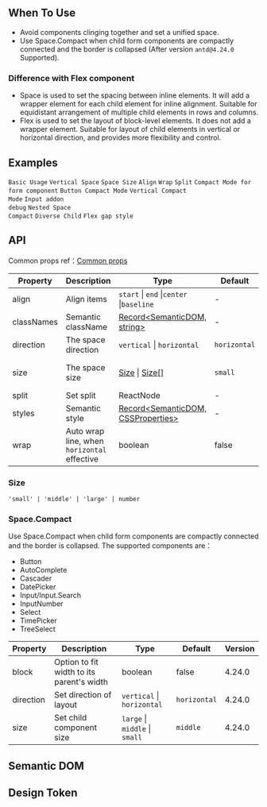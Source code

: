 

<Meta of={SpaceStories} />

        
## When To Use

- Avoid components clinging together and set a unified space.
- Use Space.Compact when child form components are compactly connected and the border is collapsed (After version `antd@4.24.0` Supported).

### Difference with Flex component

- Space is used to set the spacing between inline elements. It will add a wrapper element for each child element for inline alignment. Suitable for equidistant arrangement of multiple child elements in rows and columns.
- Flex is used to set the layout of block-level elements. It does not add a wrapper element. Suitable for layout of child elements in vertical or horizontal direction, and provides more flexibility and control.

## Examples

<code src="./demo/base.tsx">Basic Usage</code>
<code src="./demo/vertical.tsx">Vertical Space</code>
<code src="./demo/size.tsx">Space Size</code>
<code src="./demo/align.tsx">Align</code>
<code src="./demo/wrap.tsx">Wrap</code>
<code src="./demo/split.tsx">Split</code>
<code src="./demo/compact.tsx">Compact Mode for form component</code>
<code src="./demo/compact-buttons.tsx">Button Compact Mode</code>
<code src="./demo/compact-button-vertical.tsx">Vertical Compact Mode</code>
<code src="./demo/compact-debug.tsx" debug>Input addon debug</code>
<code src="./demo/compact-nested.tsx" debug>Nested Space Compact</code>
<code src="./demo/debug.tsx" debug>Diverse Child</code>
<code src="./demo/gap-in-line.tsx" debug>Flex gap style</code>

## API

Common props ref：[Common props](/docs/react/common-props)

| Property | Description | Type | Default | Version |
| --- | --- | --- | --- | --- |
| align | Align items | `start` \| `end` \|`center` \|`baseline` | - | 4.2.0 |
| classNames | Semantic className | [Record<SemanticDOM, string>](#semantic-dom) | - |  |
| direction | The space direction | `vertical` \| `horizontal` | `horizontal` | 4.1.0 |
| size | The space size | [Size](#size) \| [Size\[\]](#size) | `small` | 4.1.0 \| Array: 4.9.0 |
| split | Set split | ReactNode | - | 4.7.0 |
| styles | Semantic style | [Record<SemanticDOM, CSSProperties>](#semantic-dom) | - |  |
| wrap | Auto wrap line, when `horizontal` effective | boolean | false | 4.9.0 |

### Size

`'small' | 'middle' | 'large' | number`

### Space.Compact

Use Space.Compact when child form components are compactly connected and the border is collapsed. The supported components are：

- Button
- AutoComplete
- Cascader
- DatePicker
- Input/Input.Search
- InputNumber
- Select
- TimePicker
- TreeSelect

| Property | Description | Type | Default | Version |
| --- | --- | --- | --- | --- |
| block | Option to fit width to its parent\'s width | boolean | false | 4.24.0 |
| direction | Set direction of layout | `vertical` \| `horizontal` | `horizontal` | 4.24.0 |
| size | Set child component size | `large` \| `middle` \| `small` | `middle` | 4.24.0 |

## Semantic DOM

<code src="./demo/_semantic.tsx" simplify="true"></code>

## Design Token

<ComponentTokenTable component="Space"></ComponentTokenTable>

